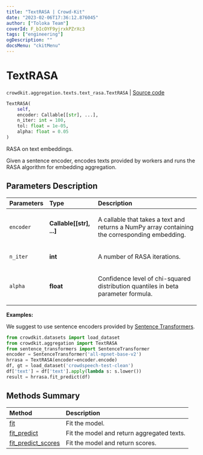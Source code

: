 ```yaml
---
title: "TextRASA | Crowd-Kit"
date: "2023-02-06T17:36:12.876045"
author: ["Toloka Team"]
coverId: F_bIcOYF9yjrxkPZrXc3
tags: ["engineering"]
ogDescription: ""
docsMenu: "ckitMenu"
---
```


# TextRASA
`crowdkit.aggregation.texts.text_rasa.TextRASA` | [Source code](https://github.com/Toloka/crowd-kit/blob/v1.2.0/crowdkit/aggregation/texts/text_rasa.py#L11)

```python
TextRASA(
    self,
    encoder: Callable[[str], ...],
    n_iter: int = 100,
    tol: float = 1e-05,
    alpha: float = 0.05
)
```

RASA on text embeddings.

Given a sentence encoder, encodes texts provided by workers and runs the RASA algorithm for embedding
aggregation.

## Parameters Description

| Parameters | Type | Description |
| :----------| :----| :-----------|
`encoder`|**Callable\[\[str\], ...\]**|<p>A callable that takes a text and returns a NumPy array containing the corresponding embedding.</p>
`n_iter`|**int**|<p>A number of RASA iterations.</p>
`alpha`|**float**|<p>Confidence level of chi-squared distribution quantiles in beta parameter formula.</p>

**Examples:**

We suggest to use sentence encoders provided by [Sentence Transformers](https://www.sbert.net).
```python
from crowdkit.datasets import load_dataset
from crowdkit.aggregation import TextRASA
from sentence_transformers import SentenceTransformer
encoder = SentenceTransformer('all-mpnet-base-v2')
hrrasa = TextRASA(encoder=encoder.encode)
df, gt = load_dataset('crowdspeech-test-clean')
df['text'] = df['text'].apply(lambda s: s.lower())
result = hrrasa.fit_predict(df)
```
## Methods Summary

| Method | Description |
| :------| :-----------|
[fit](/docs-new/crowd-kit/reference/crowdkit.aggregation.texts.text_rasa.TextRASA.fit)| Fit the model.
[fit_predict](/docs-new/crowd-kit/reference/crowdkit.aggregation.texts.text_rasa.TextRASA.fit_predict)| Fit the model and return aggregated texts.
[fit_predict_scores](/docs-new/crowd-kit/reference/crowdkit.aggregation.texts.text_rasa.TextRASA.fit_predict_scores)| Fit the model and return scores.
